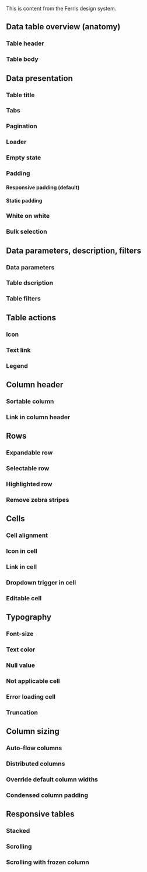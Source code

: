 This is content from the Ferris design system.
## Data table overview (anatomy)		
### Table header	
### Table body	
## Data presentation		
### Table title	
### Tabs	
### Pagination	
### Loader	
### Empty state	
### Padding	
#### Responsive padding (default)
#### Static padding
### White on white	
### Bulk selection	
## Data parameters, description, filters		
### Data parameters	
### Table dscription	
### Table filters	
## Table actions		
### Icon 	
### Text link	
### Legend	
## Column header		
### Sortable column	
### Link in column header	
## Rows		
### Expandable row	
### Selectable row	
### Highlighted row	
### Remove zebra stripes	
## Cells		
### Cell alignment	
### Icon in cell	
### Link in cell	
### Dropdown trigger in cell	
### Editable cell	
## Typography		
### Font-size	
### Text color	
### Null value	
### Not applicable cell	
### Error loading cell	
### Truncation	
## Column sizing		
### Auto-flow columns	
### Distributed columns	
### Override default column widths	
### Condensed column padding	
## Responsive tables		
### Stacked	
### Scrolling	
### Scrolling with frozen column	
